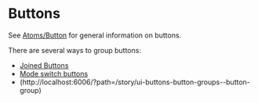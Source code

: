 
<Meta title="UI/Buttons/Overview" />

# Buttons

See [Atoms/Button](/docs/atoms-button-overview--page) for general information on buttons.

There are several ways to group buttons:

- [Joined Buttons](/story/ui-buttons-joined-buttons--joined-buttons-icons)
- [Mode switch buttons](/story/ui-buttons-mode-switch-buttons--mode-switch-buttons)
- (http://localhost:6006/?path=/story/ui-buttons-button-groups--button-group)
